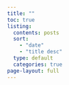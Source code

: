 ```yaml
---
title: ""
toc: true
listing:
  contents: posts
  sort:
    - "date"
    - "title desc"
  type: default
  categories: true
page-layout: full
---
```

